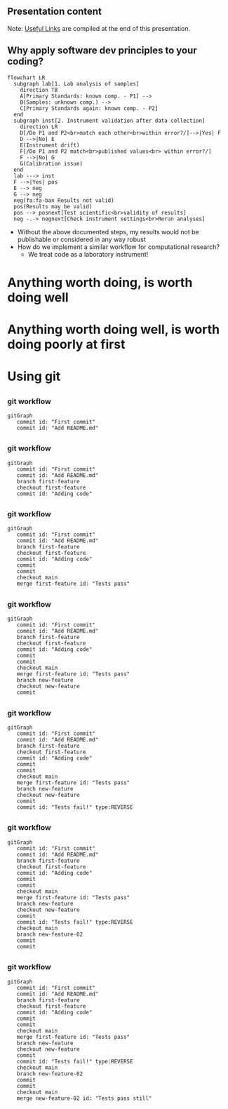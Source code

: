 ## Presentation content

Note: [Useful Links](#useful-links) are compiled at the end of this presentation.

## Why apply software dev principles to your coding?

```mermaid
flowchart LR
  subgraph lab[1. Lab analysis of samples]
    direction TB
    A[Primary Standards: known comp. - P1] --> 
    B(Samples: unknown comp.) --> 
    C[Primary Standards again: known comp. - P2]
  end
  subgraph inst[2. Instrument validation after data collection]
    direction LR
    D[/Do P1 and P2<br>match each other<br>within error?/]-->|Yes| F
    D -->|No| E
    E(Instrument drift)
    F[/Do P1 and P2 match<br>published values<br> within error?/]
    F -->|No| G
    G(Calibration issue)
  end
  lab ---> inst
  F -->|Yes| pos
  E --> neg
  G --> neg
  neg(fa:fa-ban Results not valid)
  pos(Results may be valid)
  pos --> posnext[Test scientific<br>validity of results]
  neg -.-> negnext[Check instrument settings<br>Rerun analyses]
```

- Without the above documented steps, my results would not be publishable or considered in any way robust
- How do we implement a similar workflow for computational research?
  - We treat code as a laboratory instrument!

# Anything worth doing, is worth doing well


# Anything worth doing well, is worth doing poorly at first


# Using git

##

### git workflow

```mermaid
gitGraph
   commit id: "First commit"
   commit id: "Add README.md"
```

##

### git workflow

```mermaid
gitGraph
   commit id: "First commit"
   commit id: "Add README.md"
   branch first-feature
   checkout first-feature
   commit id: "Adding code"
```

##

### git workflow

```mermaid
gitGraph
   commit id: "First commit"
   commit id: "Add README.md"
   branch first-feature
   checkout first-feature
   commit id: "Adding code"
   commit
   commit
   checkout main
   merge first-feature id: "Tests pass"
```

##

### git workflow

```mermaid
gitGraph
   commit id: "First commit"
   commit id: "Add README.md"
   branch first-feature
   checkout first-feature
   commit id: "Adding code"
   commit
   commit
   checkout main
   merge first-feature id: "Tests pass"
   branch new-feature
   checkout new-feature
   commit
```

##

### git workflow

```mermaid
gitGraph
   commit id: "First commit"
   commit id: "Add README.md"
   branch first-feature
   checkout first-feature
   commit id: "Adding code"
   commit
   commit
   checkout main
   merge first-feature id: "Tests pass"
   branch new-feature
   checkout new-feature
   commit
   commit id: "Tests fail!" type:REVERSE
```

##

### git workflow

```mermaid
gitGraph
   commit id: "First commit"
   commit id: "Add README.md"
   branch first-feature
   checkout first-feature
   commit id: "Adding code"
   commit
   commit
   checkout main
   merge first-feature id: "Tests pass"
   branch new-feature
   checkout new-feature
   commit
   commit id: "Tests fail!" type:REVERSE
   checkout main
   branch new-feature-02
   commit
   commit
```

##

### git workflow

```mermaid
gitGraph
   commit id: "First commit"
   commit id: "Add README.md"
   branch first-feature
   checkout first-feature
   commit id: "Adding code"
   commit
   commit
   checkout main
   merge first-feature id: "Tests pass"
   branch new-feature
   checkout new-feature
   commit
   commit id: "Tests fail!" type:REVERSE
   checkout main
   branch new-feature-02
   commit
   commit
   checkout main
   merge new-feature-02 id: "Tests pass still"
```